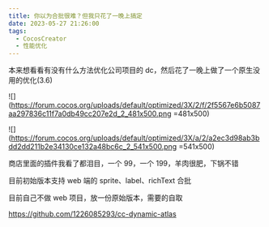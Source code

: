 ```yaml
---
title: 你以为合批很难？但我只花了一晚上搞定
date: 2023-05-27 21:26:00
tags:
  - CocosCreator
  - 性能优化
---
```


本来想看看有没有什么方法优化公司项目的 dc，然后花了一晚上做了一个原生没用的优化(3.6)

![](https://forum.cocos.org/uploads/default/optimized/3X/2/f/2f5567e6b5087aa297836c11f7a0db49cc207e2d_2_481x500.png =481x500)

![](https://forum.cocos.org/uploads/default/optimized/3X/a/2/a2ec3d98ab3bdd2dd211b2e34130ce132a48bc6c_2_541x500.png =541x500)

商店里面的插件我看了都泪目，一个 99，一个 199，羊肉很肥，下锅不错

目前初始版本支持 web 端的 sprite、label、richText 合批

目前自己不做 web 项目，放一份原始版本，需要的自取

<a href="https://github.com/1226085293/cc-dynamic-atlas" class="onebox" target="_blank">
  https://github.com/1226085293/cc-dynamic-atlas
</a>
